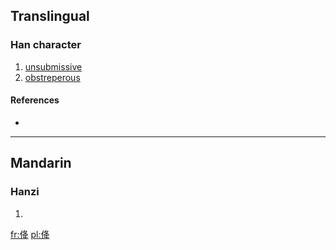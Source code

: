 ==Translingual==

===Han character===
{{Han char|rn=9|rad=人|as=06|sn=8|four=|canj=人竹水手 (OHEQ)}}

# [[unsubmissive]]
# [[obstreperous]]

====References====
* {{Han ref|kx=0100.100|dkj=00549|dj=0212.060|hdz=10151.050|uh=4F6D|ud=20333}}

----

==Mandarin==

===Hanzi===
{{cmn-hanzi|pin=[[xiáng]] ([[xiang2]])|wg=hsiang<sup>2</sup>}}

# {{defn|Mandarin|sort=人06}}

[[fr:佭]]
[[pl:佭]]